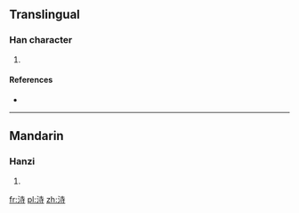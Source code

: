 ==Translingual==

===Han character===
{{Han char|rn=85|rad=水|as=06|sn=9|four=|canj=水土木戈 (EGDI)}}

# {{defn|Han|sort=水06}}

====References====
* {{Han ref|kx=0620.070|dkj=17376|dj=1015.110|hdz=31601.080|uh=6D14|ud=27924}}

----

==Mandarin==

===Hanzi===
{{cmn-hanzi|pin=[[zhǐ]] ([[zhi3]])|wg=chih<sup>3</sup>}}

# {{defn|lang=cmn|sort=水06}}

[[fr:洔]]
[[pl:洔]]
[[zh:洔]]